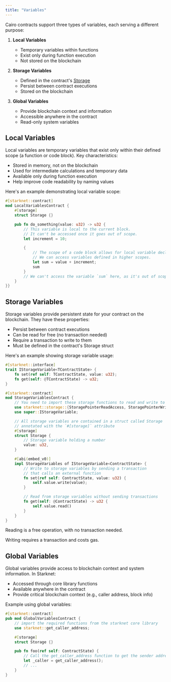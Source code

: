 ```yaml
---
title: "Variables"
---
```


Cairo contracts support three types of variables, each serving a different purpose:

1. **Local Variables**
   - Temporary variables within functions
   - Exist only during function execution
   - Not stored on the blockchain

2. **Storage Variables**
   - Defined in the contract's [Storage](/build/starknet-by-example/getting-started/basics/storage)
   - Persist between contract executions
   - Stored on the blockchain

3. **Global Variables**
   - Provide blockchain context and information
   - Accessible anywhere in the contract
   - Read-only system variables

## Local Variables

Local variables are temporary variables that exist only within their defined scope (a function or code block). Key characteristics:

- Stored in memory, not on the blockchain
- Used for intermediate calculations and temporary data
- Available only during function execution
- Help improve code readability by naming values

Here's an example demonstrating local variable scope:

```rust
#[starknet::contract]
mod LocalVariablesContract {
    #[storage]
    struct Storage {}

    pub fn do_something(value: u32) -> u32 {
        // This variable is local to the current block.
        // It can't be accessed once it goes out of scope.
        let increment = 10;

        {
            // The scope of a code block allows for local variable declaration
            // We can access variables defined in higher scopes.
            let sum = value + increment;
            sum
        }
        // We can't access the variable `sum` here, as it's out of scope.
    }
}}
```

## Storage Variables

Storage variables provide persistent state for your contract on the blockchain. They have these properties:

- Persist between contract executions
- Can be read for free (no transaction needed)
- Require a transaction to write to them
- Must be defined in the contract's Storage struct

Here's an example showing storage variable usage:

```rust
#[starknet::interface]
trait IStorageVariable<TContractState> {
    fn set(ref self: TContractState, value: u32);
    fn get(self: @TContractState) -> u32;
}

#[starknet::contract]
mod StorageVariablesContract {
    // You need to import these storage functions to read and write to storage variables
    use starknet::storage::{StoragePointerReadAccess, StoragePointerWriteAccess};
    use super::IStorageVariable;

    // All storage variables are contained in a struct called Storage
    // annotated with the `#[storage]` attribute
    #[storage]
    struct Storage {
        // Storage variable holding a number
        value: u32,
    }

    #[abi(embed_v0)]
    impl StorageVariables of IStorageVariable<ContractState> {
        // Write to storage variables by sending a transaction
        // that calls an external function
        fn set(ref self: ContractState, value: u32) {
            self.value.write(value);
        }

        // Read from storage variables without sending transactions
        fn get(self: @ContractState) -> u32 {
            self.value.read()
        }
    }
}
```

<Note>
Reading is a free operation, with no transaction needed.

Writing requires a transaction and costs gas.
</Note>

## Global Variables

Global variables provide access to blockchain context and system information. In Starknet:

- Accessed through core library functions
- Available anywhere in the contract
- Provide critical blockchain context (e.g., caller address, block info)

Example using global variables:

```rust
#[starknet::contract]
pub mod GlobalVariablesContract {
    // import the required functions from the starknet core library
    use starknet::get_caller_address;

    #[storage]
    struct Storage {}

    pub fn foo(ref self: ContractState) {
        // Call the get_caller_address function to get the sender address
        let _caller = get_caller_address();
        // ...
    }
}
```
